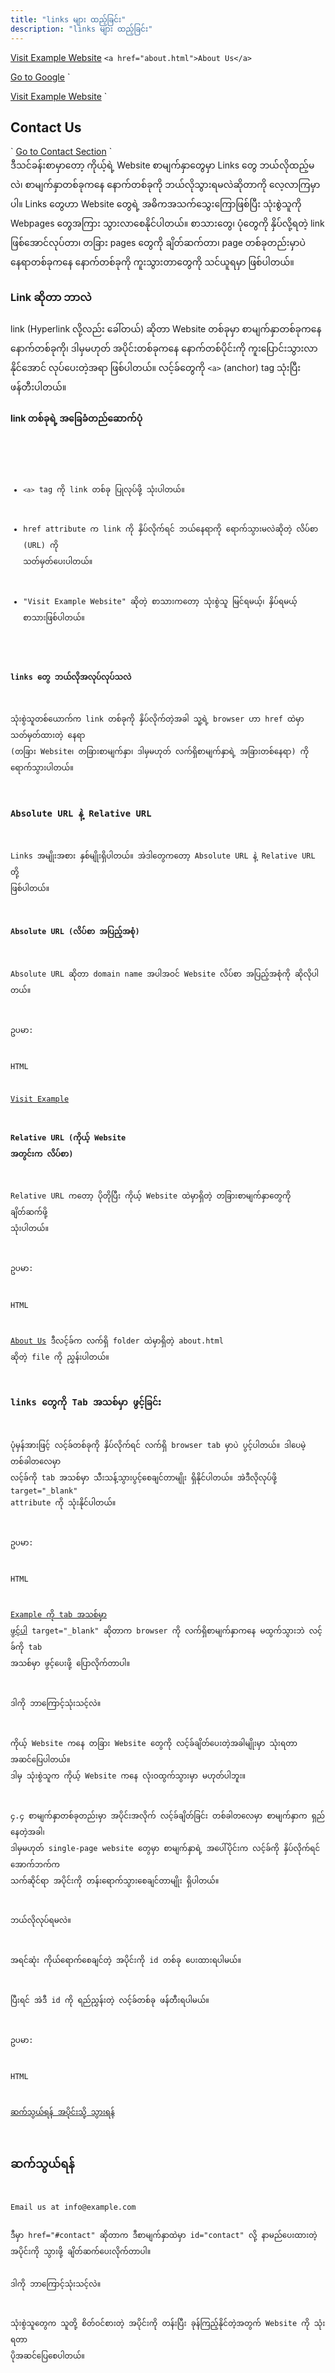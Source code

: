 ```yaml
---
title: "links များ ထည့်ခြင်း"
description: "links များ ထည့်ခြင်း"
---
```



<a href="https://www.example.com">Visit Example Website</a>
`
<a href="about.html">About Us</a>
`

<a href="https://www.google.com">Go to Google</a>
`

<a href="https://www.example.com" target="_blank">Visit Example Website</a>
`

<h2 id="contact">Contact Us</h2>
`
<a href="#contact">Go to Contact Section</a>
`

<Aside title="ရည်ရွယ်ချက်">
ဒီသင်ခန်းစာမှာတော့ ကိုယ့်ရဲ့ Website စာမျက်နှာတွေမှာ Links တွေ ဘယ်လိုထည့်မလဲ၊ စာမျက်နှာတစ်ခုကနေ နောက်တစ်ခုကို ဘယ်လိုသွားရမလဲဆိုတာကို လေ့လာကြမှာပါ။ Links တွေဟာ Website တွေရဲ့ အဓိကအသက်သွေးကြောဖြစ်ပြီး သုံးစွဲသူကို Webpages တွေအကြား သွားလာစေနိုင်ပါတယ်။ စာသားတွေ၊ ပုံတွေကို နှိပ်လို့ရတဲ့ link ဖြစ်အောင်လုပ်တာ၊ တခြား pages တွေကို ချိတ်ဆက်တာ၊ page တစ်ခုတည်းမှာပဲ နေရာတစ်ခုကနေ နောက်တစ်ခုကို ကူးသွားတာတွေကို သင်ယူရမှာ ဖြစ်ပါတယ်။
</Aside>

### Link ဆိုတာ ဘာလဲ
link (Hyperlink လို့လည်း ခေါ်တယ်) ဆိုတာ Website တစ်ခုမှာ စာမျက်နှာတစ်ခုကနေ နောက်တစ်ခုကို၊ ဒါမှမဟုတ် အပိုင်းတစ်ခုကနေ နောက်တစ်ပိုင်းကို ကူးပြောင်းသွားလာနိုင်အောင် လုပ်ပေးတဲ့အရာ ဖြစ်ပါတယ်။ လင့်ခ်တွေကို `<a>` (anchor) tag သုံးပြီး ဖန်တီးပါတယ်။

#### link တစ်ခုရဲ့ အခြေခံတည်ဆောက်ပုံ

<Code code={aTag} title="HTML" lang='html' />

- `<a>` tag ကို link တစ်ခု ပြုလုပ်ဖို့ သုံးပါတယ်။

- href attribute က link ကို နှိပ်လိုက်ရင် ဘယ်နေရာကို ရောက်သွားမလဲဆိုတဲ့ လိပ်စာ (URL) ကို သတ်မှတ်ပေးပါတယ်။

- "Visit Example Website" ဆိုတဲ့ စာသားကတော့ သုံးစွဲသူ မြင်ရမယ့်၊ နှိပ်ရမယ့် စာသားဖြစ်ပါတယ်။

#### links တွေ ဘယ်လိုအလုပ်လုပ်သလဲ

သုံးစွဲသူတစ်ယောက်က link တစ်ခုကို နှိပ်လိုက်တဲ့အခါ သူ့ရဲ့ browser ဟာ href ထဲမှာ သတ်မှတ်ထားတဲ့ နေရာ (တခြား Website၊ တခြားစာမျက်နှာ၊ ဒါမှမဟုတ် လက်ရှိစာမျက်နှာရဲ့ အခြားတစ်နေရာ) ကို ရောက်သွားပါတယ်။

### Absolute URL နဲ့ Relative URL
Links အမျိုးအစား နှစ်မျိုးရှိပါတယ်။ အဲဒါတွေကတော့ Absolute URL နဲ့ Relative URL တို့ ဖြစ်ပါတယ်။

#### Absolute URL (လိပ်စာ အပြည့်အစုံ)

Absolute URL ဆိုတာ domain name အပါအဝင် Website လိပ်စာ အပြည့်အစုံကို ဆိုလိုပါတယ်။

ဥပမာ:

HTML

<a href="https://www.example.com">Visit Example</a>

#### Relative URL (ကိုယ့် Website အတွင်းက လိပ်စာ)

Relative URL ကတော့ ပိုတိုပြီး ကိုယ့် Website ထဲမှာရှိတဲ့ တခြားစာမျက်နှာတွေကို ချိတ်ဆက်ဖို့ သုံးပါတယ်။

ဥပမာ:

HTML

<a href="about.html">About Us</a>
ဒီလင့်ခ်က လက်ရှိ folder ထဲမှာရှိတဲ့ about.html ဆိုတဲ့ file ကို ညွှန်းပါတယ်။

### links တွေကို Tab အသစ်မှာ ဖွင့်ခြင်း
ပုံမှန်အားဖြင့် လင့်ခ်တစ်ခုကို နှိပ်လိုက်ရင် လက်ရှိ browser tab မှာပဲ ပွင့်ပါတယ်။ ဒါပေမဲ့ တစ်ခါတလေမှာ လင့်ခ်ကို tab အသစ်မှာ သီးသန့်သွားပွင့်စေချင်တာမျိုး ရှိနိုင်ပါတယ်။ အဲဒီလိုလုပ်ဖို့ target="_blank" attribute ကို သုံးနိုင်ပါတယ်။

ဥပမာ:

HTML

<a href="https://www.example.com" target="_blank">Example ကို tab အသစ်မှာ ဖွင့်ပါ</a>
target="_blank" ဆိုတာက browser ကို လက်ရှိစာမျက်နှာကနေ မထွက်သွားဘဲ လင့်ခ်ကို tab အသစ်မှာ ဖွင့်ပေးဖို့ ပြောလိုက်တာပါ။

ဒါကို ဘာကြောင့်သုံးသင့်လဲ။

ကိုယ့် Website ကနေ တခြား Website တွေကို လင့်ခ်ချိတ်ပေးတဲ့အခါမျိုးမှာ သုံးရတာ အဆင်ပြေပါတယ်။ ဒါမှ သုံးစွဲသူက ကိုယ့် Website ကနေ လုံးဝထွက်သွားမှာ မဟုတ်ပါဘူး။

၄.၄ စာမျက်နှာတစ်ခုတည်းမှာ အပိုင်းအလိုက် လင့်ခ်ချိတ်ခြင်း
တစ်ခါတလေမှာ စာမျက်နှာက ရှည်နေတဲ့အခါ၊ ဒါမှမဟုတ် single-page website တွေမှာ စာမျက်နှာရဲ့ အပေါ်ပိုင်းက လင့်ခ်ကို နှိပ်လိုက်ရင် အောက်ဘက်က သက်ဆိုင်ရာ အပိုင်းကို တန်းရောက်သွားစေချင်တာမျိုး ရှိပါတယ်။

ဘယ်လိုလုပ်ရမလဲ။

အရင်ဆုံး ကိုယ်ရောက်စေချင်တဲ့ အပိုင်းကို id တစ်ခု ပေးထားရပါမယ်။

ပြီးရင် အဲဒီ id ကို ရည်ညွှန်းတဲ့ လင့်ခ်တစ်ခု ဖန်တီးရပါမယ်။

ဥပမာ:

HTML

<a href="#contact">ဆက်သွယ်ရန် အပိုင်းသို့ သွားရန်</a>

<h2 id="contact">ဆက်သွယ်ရန်</h2>
<p>Email us at info@example.com</p>
ဒီမှာ href="#contact" ဆိုတာက ဒီစာမျက်နှာထဲမှာ id="contact" လို့ နာမည်ပေးထားတဲ့ အပိုင်းကို သွားဖို့ ချိတ်ဆက်ပေးလိုက်တာပါ။

ဒါကို ဘာကြောင့်သုံးသင့်လဲ။

သုံးစွဲသူတွေက သူတို့ စိတ်ဝင်စားတဲ့ အပိုင်းကို တန်းပြီး ခုန်ကြည့်နိုင်တဲ့အတွက် Website ကို သုံးရတာ ပိုအဆင်ပြေစေပါတယ်။